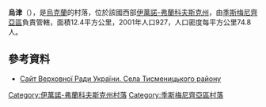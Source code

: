{{coord|48|59|7|N|24|49|0|E|scale:30000|display=title}}

'''烏津'''（{{lang-uk|Узин}}），是[[烏克蘭|烏克蘭]]的村落，位於該國西部[[伊萬諾-弗蘭科夫斯克州|伊萬諾-弗蘭科夫斯克州]]，由[[季斯梅尼齊亞區|季斯梅尼齊亞區]]負責管轄，面積12.4平方公里，2001年人口927，人口密度每平方公里74.8人。

==參考資料==
* [http://w1.c1.rada.gov.ua/pls/z7502/A004SIL?rdat1=11.08.2012&rf7571=14246 Сайт Верховної Ради України. Села Тисменицького району] {{Webarchive|url=https://archive.is/20121205045846/w1.c1.rada.gov.ua/pls/z7502/A004SIL?rdat1=11.08.2012&rf7571=14246 |date=2012-12-05 }}

{{DEFAULTSORT:Узин}}
[[Category:伊萬諾-弗蘭科夫斯克州村落|Category:伊萬諾-弗蘭科夫斯克州村落]]
[[Category:季斯梅尼齊亞區村落|Category:季斯梅尼齊亞區村落]]


{{IvanoFrankivsk-geo-stub}}